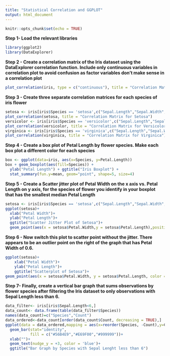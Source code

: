 ```yaml
---
title: "Statistical Correlation and GGPLOT"
output: html_document
---
```


```r
knitr::opts_chunk$set(echo = TRUE)
```

**Step 1- Load the relevant libraries**

```r
library(ggplot2)
library(DataExplorer)
```

**Step 2 - Create a correlation matrix of the Iris dataset using the DataExplorer correlation function. Include only continuous variables in correlation plot to avoid confusion as factor variables don't make sense in a correlation plot**

```r
plot_correlation(iris, type = c("continuous"), title = "Correlation Matrix of Iris")
```

**Step 3 - Create three separate correlation matrices for each species of iris flower **

```r
setosa <- iris[iris$Species == 'setosa',c("Sepal.Length","Sepal.Width","Petal.Length","Petal.Width")]
plot_correlation(setosa, title = "Correlation Matrix for Setosa")
versicolor <- iris[iris$Species == 'versicolor',c("Sepal.Length","Sepal.Width","Petal.Length","Petal.Width")]
plot_correlation(versicolor, title = "Correlation Matrix for Versicolor")
virginica <- iris[iris$Species == 'virginica',c("Sepal.Length","Sepal.Width","Petal.Length","Petal.Width")]
plot_correlation(virginica, title = "Correlation Matrix for Virginica")
```

**Step 4 - Create a box plot of Petal Length by flower species. Make each box plot a different color for each species**

```r
box <- ggplot(data=iris, aes(x=Species, y=Petal.Length))
box + geom_boxplot(aes(fill=Species)) + 
  ylab("Petal Length") + ggtitle("Iris Boxplot") +
  stat_summary(fun.y=mean, geom="point", shape=5, size=4) 
```

**Step 5 - Create a Scatter jitter plot of Petal Width on the x axis vs. Petal Length on y axis, for the species of flower you identify in your boxplot that has the smallest median Petal Length**

```r
setosa <- iris[iris$Species == 'setosa',c("Sepal.Length","Sepal.Width","Petal.Length","Petal.Width")]
ggplot(setosa)+
  xlab("Petal Width")+
  ylab("Petal Length")+
  ggtitle("Scatter Jitter Plot of Setosa")+
  geom_point(aes(x = setosa$Petal.Width,y = setosa$Petal.Length),position = "jitter")
```

**Step 6 - Now switch this plot to scatter point without the jitter. There appears to be an outlier point on the right of the graph that has Petal Width of 0.6.**

```r
ggplot(setosa)+
    xlab("Petal Width")+
    ylab("Petal Length")+
    ggtitle("Scatterplot of Setosa")+
geom_point(aes(x = setosa$Petal.Width, y = setosa$Petal.Length, color =setosa$Petal.Width>0.5), show.legend = FALSE)
```

**Step 7- Finally, create a vertical bar graph that sums observations by flower species after filtering the Iris dataset to only observations with Sepal Length less than 6.** 

```r
data_filter<- iris[iris$Sepal.Length<6,]
data_count<- data.frame(table(data_filter$Species))
names(data_count)=c("Species","Count")
data_ordered<-data_count[order(data_count$Count, decreasing = TRUE),]
ggplot(data = data_ordered,mapping = aes(x=reorder(Species, -Count),y=Count,label = Count))+
  geom_bar(stat="identity",
           fill = c("#56B4E9","#E69F00","#999999"))+
  xlab("")+
  geom_text(nudge_y = +3, color = 'blue')+
  ggtitle("Bar Graph by Species with Sepal Lenght less than 6")
```

